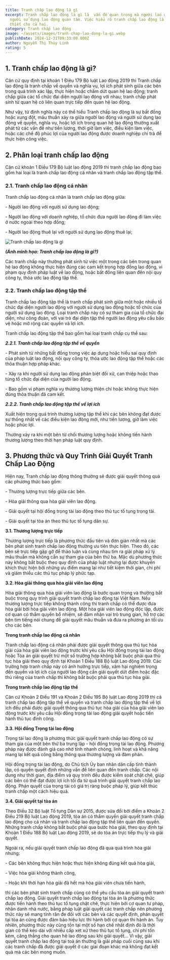 ```yaml
---
title: Tranh chấp lao động là gì
excerpt: Tranh chấp lao động là gì là  vấn đề quan trọng mà người lao động và
  người sử dụng lao động quan tâm. Việc hiểu rõ tranh chấp lao động là  cần
  thiết cho cả hai.
category: Tranh chấp lao động
image: ~/assets/images/tranh-chap-lao-dong-la-gi.webp
publishDate: 2024-12-31T09:33:00.000Z
author: Nguyễn Thị Thùy Linh
rating: 5
---
```

## 1. Tranh chấp lao động là gì?

Căn cứ quy định tại khoản 1 Điêu 179 Bộ luật Lao động 2019 thì Tranh chấp lao động là tranh chấp về quyền và nghĩa vụ, lợi ích phát sinh giữa các bên trong quá trình xác lập, thực hiện hoặc chấm dứt quan hệ lao động; tranh chấp giữa các tổ chức đại diện người lao động với nhau; tranh chấp phát sinh từ quan hệ có liên quan trực tiếp đến quan hệ lao động.

Như vậy, từ định nghĩa này có thể hiểu Tranh chấp lao động là sự bất đồng hoặc xung đột, mâu thuẫn xảy ra giữa người lao động và người sử dụng lao động về quyền, nghĩa vụ, hoặc lợi ích trong quan hệ lao động thường xuất phát từ các vấn đề như tiền lương, thời giờ làm việc, điều kiện làm việc, hoặc các chế độ phúc lợi của người lao động được doanh nghiệp chi trả để thực hiện công việc.

## 2. Phân loại tranh chấp lao động

Căn cứ khoản 1 Điều 179 Bộ luật lao động 2019 thì tranh chấp lao động bao gồm hai loại là tranh chấp lao động cá nhân và tranh chấp lao động tập thể.

### 2.1. Tranh chấp lao động cá nhân

Tranh chấp lao động cá nhân là tranh chấp lao động giữa:

\- Người lao động với người sử dụng lao động; 

\- Người lao động với doanh nghiệp, tổ chức đưa người lao động đi làm việc ở nước ngoài theo hợp đồng; 

\- Người lao động thuê lại với người sử dụng lao động thuê lại;

![Tranh chấp lao động là gì](~/assets/images/tranh-chap-lao-dong-la-gi-yplawfirm.jpg "Tranh chấp lao động là gì")

***(Ảnh minh họa: Tranh chấp lao động là gì?)***

Các tranh chấp này thường phát sinh từ việc một trong các bên trong quan hệ lao động không thực hiện đúng các cam kết trong hợp đồng lao động, vi phạm quy định pháp luật về lao động, hoặc bất đồng liên quan đến nội quy công ty, thỏa ước lao động tập thể.

### 2.2. Tranh chấp lao động tập thể

Tranh chấp lao động tập thể là tranh chấp phát sinh giữa một hoặc nhiều tổ chức đại diện người lao động với người sử dụng lao động hoặc tổ chức của người sử dụng lao động. Loại tranh chấp này có sự tham gia của tổ chức đại diện, như công đoàn, với vai trò đại diện tập thể người lao động yêu cầu bảo vệ hoặc mở rộng các quyền và lợi ích.

Tranh chấp lao động tập thể bao gồm hai loại tranh chấp cụ thể sau:

***2.2.1. Tranh chấp lao động tập thể về quyền***

\- Phát sinh từ những bất đồng trong việc áp dụng hoặc hiểu sai quy định của pháp luật lao động, nội quy công ty, thỏa ước lao động tập thể hoặc các thỏa thuận hợp pháp khác.

\- Xảy ra khi người sử dụng lao động phân biệt đối xử, can thiệp hoặc thao túng tổ chức đại diện của người lao động.

\- Bao gồm vi phạm nghĩa vụ thương lượng thiện chí hoặc không thực hiện đúng thỏa thuận đã cam kết.

***2.2.2. Tranh chấp lao động tập thể về lợi ích***

Xuất hiện trong quá trình thương lượng tập thể khi các bên không đạt được sự thống nhất về các điều kiện lao động mới, như tiền lương, giờ làm việc hoặc phúc lợi.

Thường xảy ra khi một bên từ chối thương lượng hoặc không tiến hành thương lượng theo thời hạn pháp luật quy định.

## 3. Phương thức và Quy Trình Giải Quyết Tranh Chấp Lao Động

Hiện nay, Tranh chấp lao động thông thường sẽ được giải quyết thông quá các phương thức bao gồm:

\- Thương lượng trực tiếp giữa các bên.

\- Hòa giải thông qua hòa giải viên lao động.

\- Giải quyết tại hội đồng trọng tài lao động theo thủ tục tố tụng trọng tài.

\- Giải quyết tại tòa án theo thủ tục tố tụng dân sự.

**3.1. Thương lượng trực tiếp**

Thương lượng trực tiếp là phương thức đầu tiên và đơn giản nhất mà các bên phát sinh tranh chấp lao động thường ưu tiên thực hiện. Theo đó, các bên sẽ trực tiếp gặp gỡ để thảo luận và cùng nhau tìm ra giải pháp xử lý mâu thuẫn mà không cần sự tham gia của bên thứ ba. Mặc dù phương thức này không bắt buộc theo quy định của pháp luật nhưng lại được khuyến khích thực hiện bởi những ưu điểm mang lại như tiết kiệm thời gian, chi phí và giảm thiểu các thủ tục pháp lý phức tạp.

**3.2. Hòa giải thông qua hòa giải viên lao động**

Hòa giải thông qua hòa giải viên lao động là bước quan trọng và thường bắt buộc trong quy trình giải quyết tranh chấp lao động tại Việt Nam. Nếu thương lượng trực tiếp không thành công thì tranh chấp có thể được đưa hòa giải bởi hòa giải viên lao động. Một hòa giải viên lao động độc lập, được cơ quan có thẩm quyền bổ nhiệm, sẽ đảm nhận vai trò trung gian, hỗ trợ các bên tìm tiếng nói chung để giải quyết mâu thuẫn và đưa ra phương án tối ưu cho các bên. 

**Trong tranh chấp lao động cá nhân**

Tranh chấp lao động cá nhân phải được giải quyết thông qua thủ tục hòa giải của hòa giải viên lao động trước khi yêu cầu Hội đồng trọng tài lao động hoặc Tòa án giải quyết trừ một số trường hợp không bắt buộc phải qua thủ tục hòa giải theo quy định tại Khoản 1 Điều 188 Bộ luật Lao động 2019. Các trường hợp tranh chấp này có ảnh hưởng trực tiếp, xâm hại nghiêm trọng đến quyền và lợi ích của người lao động cần giải quyết dứt điểm hoặc đặc thù riêng của tranh chấp thì không bắt buộc phải qua thủ tục hòa giải.

**Trong tranh chấp lao động tập thể**

Căn cứ Khoản 2 Điều 191 và Khoản 2 Điều 195 Bộ luật Lao động 2019 thì cả tranh chấp lao động tập thể về quyền và tranh chấp lao động tập thể về lợi ích đều phải được giải quyết thông qua thủ tục hòa giải của hòa giải viên lao động trước khi yêu cầu Hội đồng trọng tài lao động giải quyết hoặc tiến hành thủ tục đình công.

**3.3. Hội đồng Trọng tài lao động**

Trọng tài lao động là phương thức giải quyết tranh chấp lao động có sự tham gia của một bên thứ ba trung lập - hội đồng trọng tài lao động. Phương pháp này được đánh giá cao nhờ tính nhanh chóng, linh hoạt và khả năng mang lại kết quả công bằng thông qua thương lượng và đàm phán.

Hội đồng trọng tài lao động, do Chủ tịch Ủy ban nhân dân cấp tỉnh thành lập, có quyền quyết định những vấn đề liên quan đến tranh chấp. Các nội dung như thời gian, địa điểm và quy trình đều được kiểm soát chặt chẽ, giúp các bên có thể đạt được lợi ích tối đa từ quá trình giải quyết tranh chấp lao động. Phán quyết của trọng tài có giá trị ràng buộc pháp lý, giúp kết thúc tranh chấp một cách hiệu quả.

**3.4. Giải quyết tại tòa án**

Theo Điều 32 Bộ luật Tố tụng Dân sự 2015, được sửa đổi bởi điểm a Khoản 2 Điều 219 Bộ luật Lao động 2019, tòa án có thẩm quyền giải quyết tranh chấp lao động cho cá nhân và tranh chấp lao động tập thể liên quan đến quyền. Những tranh chấp không bắt buộc phải qua bước hòa giải, theo quy định tại Khoản 1 Điều 188 Bộ luật Lao động 2019, sẽ do tòa án trực tiếp thụ lý và giải quyết. 

Ngoài ra, nếu giải quyết tranh chấp lao động đã qua quá trình hòa giải nhưng:

\- Các bên không thực hiện hoặc thực hiện không đúng kết quả hòa giải,

\- Việc hòa giải không thành công,

\- Hoặc khi thời hạn hòa giải đã hết mà hòa giải viên chưa tiến hành,

thì các bên phát sinh tranh chấp cũng có thể yêu cầu tòa án giải quyết tranh chấp lao động. Giải quyết tranh chấp lao động tại tòa án là phương thức được tiến hành theo thủ tục tố tụng chặt chẽ, thực hiện bởi cơ quan tư pháp, nhân danh nhà nước, bằng pháp luật giải quyết các tranh chấp nên phương thức này sẽ mang tính răn đe đối với các bên và các quyết định, phán quyết tại tòa án cũng được đảm bảo hiệu lực thi hành bởi cơ quan thi hành án. Tuy nhiên, phương thức này cũng tồn tại một số hạn chế nhất định đó là thời gian có thể kéo dài với nhiều cấp xét xử theo thủ tục tố tụng, chi phí tốn kém, căng thẳng cho quan hệ lao động sau khi giải quyết… Vì vậy, giải quyết tranh chấp lao động tại toà án thường là giải pháp cuối cùng sau khi các tranh chấp đã được giải quyết ở các giai đoạn khác mà không đạt kết quả mà các bên mong muốn.
